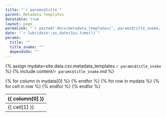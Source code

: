 ```yaml
---
title: "`r params$title`"
parent: Metadata Templates
datatable: true
layout: page
permalink: "`r paste0('docs/metadata_templates/', params$title_snake, '.html')`"
date: "`r lubridate::as_date(Sys.time())`"
params:
  title: ""
  title_snake: ""
  dependsOn: ""
---
```


{% assign mydata=site.data.csv.metadata_templates.`r params$title_snake` %} 
{% include content/`r params$title_snake`.md %}

<table id="myTable" class="display" style="width:135%">
    <thead>
      {% for column in mydata[0] %}
          <th>{{ column[0] }}</th>
      {% endfor %}
    </thead>
    <tbody>
    {% for row in mydata %}
        <tr>
        {% for cell in row %}
            <td>{{ cell[1] }}</td>
        {% endfor %}
        </tr>
    {% endfor %}
    </tbody>
</table>

<script type="text/javascript">
  $(document).ready(function () {
    $('#myTable').DataTable({
      responsive: true,
      deferRender: false,
      paging: false,
      order: [],
      columnDefs: [
        { 
          targets: 0,
          orderable: false,
          render : function(data, type, row, meta){
              return $('<a>')
                   .attr('href','../attributes/'+data)
                   .text(data)
                   .wrap('<div></div>')
                   .parent()
                   .html();
          }
        },
        { 
          targets: [1,2,3], 
          orderable: false
        }
      ]
    });
  });
</script>